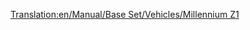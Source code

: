 [[Translation:en/Manual/Base Set/Vehicles/Millennium Z1]]
{{nl/Treinen|Naam=Millennium Z1
|Afbeelding=[[File:en/Millenniumz1.png]]
|Kosten=£70,312 ($140.624)
|Snelheid=336 km/h (210 mph)
|Gewicht=170 t (171,5 t)
|Kracht=10,000 pk (7.353 kW)
|Onderhoudskosten=£3,374 ($6.748)
|Ontworpen=2005
|Levensduur=20
|Capaciteit=25 passagiers
|Omschrijving=Met 2 gemotoriseerde voertuigen is deze [[nl/monorail|monorail]] geschikt voor drukke passagiersroutes. De trein oogt daarnaast ook mooi met de rondingen aan beide uiteinden van de locomotief. Je zal waarschijnlijk merken dat de trein met - laat ons zeggen - 8 of meer wagons nooit zijn maximumsnelheid zal halen. In dat geval zou je beter nog een set toevoegen: met 4 gemotoriseerde voertuigen is de kans dat je de topsnelheid bereikt op rechte stukken groter.
|Real-life=De Millennium Z1 trein lijkt erg goed op de Duitse [https://www.wikipedia.org/wiki/nl:Transrapid "Transrapid"] monorail/maglev-hybride hogesnelheidstrein, omdat beide gericht zijn op snelheid en het transport van passagiers. Hoewel [[nl/Transport Tycoon|Transport Tycoon]] pas uitkwam in 1995, is de Transrapid raar genoeg pas in commercieel, hetzij in beperkte vorm, pas uitgekomen in 2004 - wat ongeveer overeenkomt met het servicejaar in Transport Tycoon, en was in ontwikkeling sinds het spel voor het eerst uitgegeven werd.

http://www.transrapid.de
}}
